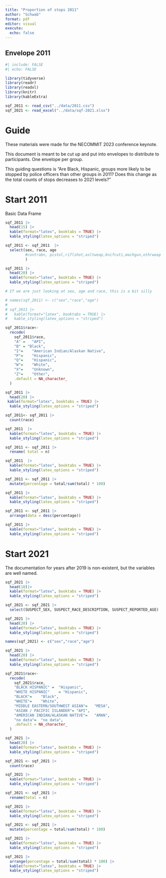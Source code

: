 ```yaml
---
title: "Proportion of stops 2011"
author: "Schwab"
format: pdf
editor: visual
execute: 
  echo: false
---
```


## Envelope 2011

```r
#| include: FALSE
#| echo: FALSE

library(tidyverse)
library(readr)
library(readxl)
library(knitr)
library(kableExtra)

sqf_2011 <- read_csv("../data/2011.csv")
sqf_2021 <- read_excel("../data/sqf-2021.xlsx")


```

# Guide

These materials were made for the NECOMMIT 2023 conference keynote.

This document is meant to be cut up and put into envelopes to distribute to participants. One envelope per group.

This guiding questions is "Are Black, Hispanic, groups more likely to be stopped by police officers than other groups in 2011? Does this change as the total counts of stops decreases to 2021 levels?"

# Start 2011

\newpage

Basic Data Frame

```r
sqf_2011 |>
  head(15) |>
  kable(format="latex", booktabs = TRUE) |>
  kable_styling(latex_options = "striped")
```

\newpage

```r
sqf_2011 <- sqf_2011  |>
  select(sex, race, age
         #contrabn, pistol,riflshot,asltweap,knifcuti,machgun,othrweap 
         )

sqf_2011 |> 
  head(20) |>
  kable(format="latex", booktabs = TRUE) |>
  kable_styling(latex_options = "striped")
```

\newpage

```r
# If we are just looking at sex, age and race, this is a bit silly

# names(sqf_2011) <- c("sex","race","age") 
# 
# sqf_2011 |> 
#   kable(format="latex", booktabs = TRUE) |>
#   kable_styling(latex_options = "striped")
```

```r

sqf_2011$race<-
  recode(
    sqf_2011$race, 
    "A" =	"API",
    "B"	= "Black",
    "I"=	"American Indian/Alaskan Native",
    "P"=	"Hispanic",
    "Q"=	"Hispanic",
    "W"=	"White",
    "X"=	"Unknown",
    "Z"=	"Other",
    .default = NA_character_
  )

sqf_2011 |> 
  head(20) |>
 kable(format="latex", booktabs = TRUE) |>
  kable_styling(latex_options = "striped")
```

\newpage

```r

sqf_2011<- sqf_2011 |> 
  count(race) 

sqf_2011  |>
  kable(format="latex", booktabs = TRUE) |>
  kable_styling(latex_options = "striped")
```

\newpage

```r
sqf_2011 <- sqf_2011 |>
  rename( total = n)

sqf_2011  |>
  kable(format="latex", booktabs = TRUE) |>
  kable_styling(latex_options = "striped")
```

\newpage

```r

sqf_2011 <- sqf_2011 |> 
  mutate(percentage = total/sum(total) * 100) 

sqf_2011 |> 
  kable(format="latex", booktabs = TRUE) |>
  kable_styling(latex_options = "striped")
```

\newpage

```r

sqf_2011 <- sqf_2011 |> 
  arrange(data = desc(percentage))

sqf_2011 |>
  kable(format="latex", booktabs = TRUE) |>
  kable_styling(latex_options = "striped")
```

\newpage

# Start 2021

The documentation for years after 2019 is non-existent, but the variables are well named.

\newpage

```r
sqf_2021 |>
  head(10)|>
  kable(format="latex", booktabs = TRUE) |>
  kable_styling(latex_options = "striped")
```

\newpage

```r
sqf_2021 <- sqf_2021 |>
  select(SUSPECT_SEX, SUSPECT_RACE_DESCRIPTION, SUSPECT_REPORTED_AGE)

sqf_2021 |>
  head(20) |>
  kable(format="latex", booktabs = TRUE) |>
  kable_styling(latex_options = "striped")
```

\newpage

```r
names(sqf_2021) <- c("sex","race","age") 

sqf_2021 |> 
  head(20) |>
  kable(format="latex", booktabs = TRUE) |>
  kable_styling(latex_options = "striped")
```

\newpage

```r

sqf_2021$race<-
  recode(
    sqf_2021$race,
    "BLACK HISPANIC" =	"Hispanic",
    "WHITE HISPANIC"	= "Hispanic",
    "BLACK"=	"Black",
    "WHITE"=	"White",
    "MIDDLE EASTERN/SOUTHWEST ASIAN"=	"MESA",
    "ASIAN / PACIFIC ISLANDER"=	"API",
    "AMERICAN INDIAN/ALASKAN NATIVE"=	"AMAN",
    "no data"=	"no data",
    .default = NA_character_
  )

sqf_2021 |> 
  head(20) |>
  kable(format="latex", booktabs = TRUE) |>
  kable_styling(latex_options = "striped")
```

\newpage

```r

sqf_2021 <- sqf_2021 |> 
  count(race) 

sqf_2021 |>
  kable(format="latex", booktabs = TRUE) |>
  kable_styling(latex_options = "striped")
```

\newpage

```r
sqf_2021 <- sqf_2021 |>
  rename(total = n)

sqf_2021 |>
  kable(format="latex", booktabs = TRUE) |>
  kable_styling(latex_options = "striped")
```

\newpage

```r

sqf_2021 <- sqf_2021 |> 
  mutate(percentage = total/sum(total) * 100) 

sqf_2021 |>
  kable(format="latex", booktabs = TRUE) |>
  kable_styling(latex_options = "striped")
```

\newpage

```r

sqf_2021 |> 
  arrange(percentage = total/sum(total) * 100) |>
  kable(format="latex", booktabs = TRUE) |>
  kable_styling(latex_options = "striped")
```
